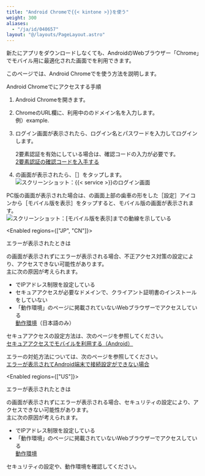 ```yaml
---
title: "Android Chromeで{{< kintone >}}を使う"
weight: 300
aliases:
  - "/ja/id/040657"
layout: "@/layouts/PageLayout.astro"
---
```




新たにアプリをダウンロードしなくても、AndroidのWebブラウザー「Chrome」でモバイル用に最適化された画面で<Kintone />を利用できます。  
  
このページでは、Android Chromeで<Kintone />を使う方法を説明します。

<Heading id="android_setting_manual_10">Android Chromeで<Kintone />にアクセスする手順</Heading>

1. Android Chromeを開きます。

1. ChromeのURL欄に、利用中の<Kintone />のドメイン名を入力します。  
 例）example.<CybozuCom />

1. ログイン画面が表示されたら、ログイン名とパスワードを入力してログインします。

   <Note>

   2要素認証を有効にしている場合は、確認コードの入力が必要です。  
   [2要素認証の確認コードを入手する](/general/ja/id/020418.html)

   </Note>

1. <Service />の画面が表示されたら、<Wovn>［<Kintone />］</Wovn>をタップします。  
   <Img src="/k/kintone/img-ja/setting_manual_android_01.png" alt="スクリーンショット：{{&lt; service &gt;}}のログイン画面" />

PC版の画面が表示された場合は、<Kintone />の画面上部の歯車の形をした<Wovn>［設定］</Wovn>アイコンから<Wovn>［モバイル版を表示］</Wovn>をタップすると、モバイル版の画面が表示されます。<Wovn></Wovn>  
<Img src="/k/kintone/img-ja/setting_manual_03.png" alt="スクリーンショット：[モバイル版を表示]までの動線を示している" />

<Enabled regions={["JP", "CN"]}>

<Heading id="android_setting_manual_20">エラーが表示されたときは</Heading>

<Kintone />の画面が表示されずにエラーが表示される場合、不正アクセス対策の設定により、アクセスできない可能性があります。  
主に次の原因が考えられます。

* <SlashUi />でIPアドレス制限を設定している
* セキュアアクセスが必要なドメインで、クライアント証明書のインストールをしていない
* 「動作環境」のページに掲載されていないWebブラウザーでアクセスしている  
  [動作環境](https://www.cybozu.com/jp/service/requirements.html)（日本語のみ）

セキュアアクセスの設定方法は、次のページを参照してください。  
[セキュアアクセスでモバイルを利用する（Android）](/k/ja/id/040656.html)

エラーの対処方法については、次のページを参照してください。  
[エラーが表示されてAndroid端末で接続設定ができない場合](/k/ja/id/040362.html)

</Enabled>

<Enabled regions={["US"]}>

<Heading id="android_setting_manual_30">エラーが表示されたときは</Heading>

<Kintone />の画面が表示されずにエラーが表示される場合、セキュリティの設定により、アクセスできない可能性があります。  
主に次の原因が考えられます。

* <SlashUi />でIPアドレス制限を設定している
* 「動作環境」のページに掲載されていないWebブラウザーでアクセスしている  
  [動作環境](https://trust-center.kintone.com/service/requirements/#app)

セキュリティの設定や、動作環境を確認してください。

</Enabled>
